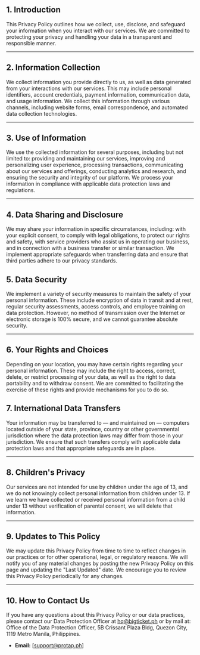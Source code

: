 


<TitleHeader title="Privacy Policy" effectiveDate="Oct 22, 2025" lastUpdated="Oct 22, 2025" />



## 1. **Introduction**

This Privacy Policy outlines how we collect, use, disclose, and safeguard your information when you interact with our services. We are committed to protecting your privacy and handling your data in a transparent and responsible manner.

---

## 2. **Information Collection**

We collect information you provide directly to us, as well as data generated from your interactions with our services. This may include personal identifiers, account credentials, payment information, communication data, and usage information. We collect this information through various channels, including website forms, email correspondence, and automated data collection technologies.

---

## 3. **Use of Information**

We use the collected information for several purposes, including but not limited to: providing and maintaining our services, improving and personalizing user experience, processing transactions, communicating about our services and offerings, conducting analytics and research, and ensuring the security and integrity of our platform. We process your information in compliance with applicable data protection laws and regulations.

---

## 4. **Data Sharing and Disclosure**

We may share your information in specific circumstances, including: with your explicit consent, to comply with legal obligations, to protect our rights and safety, with service providers who assist us in operating our business, and in connection with a business transfer or similar transaction. We implement appropriate safeguards when transferring data and ensure that third parties adhere to our privacy standards.

## 5. **Data Security**

We implement a variety of security measures to maintain the safety of your personal information. These include encryption of data in transit and at rest, regular security assessments, access controls, and employee training on data protection. However, no method of transmission over the Internet or electronic storage is 100% secure, and we cannot guarantee absolute security.

---

## 6. **Your Rights and Choices**

Depending on your location, you may have certain rights regarding your personal information. These may include the right to access, correct, delete, or restrict processing of your data, as well as the right to data portability and to withdraw consent. We are committed to facilitating the exercise of these rights and provide mechanisms for you to do so.

## 7. **International Data Transfers**

Your information may be transferred to — and maintained on — computers located outside of your state, province, country or other governmental jurisdiction where the data protection laws may differ from those in your jurisdiction. We ensure that such transfers comply with applicable data protection laws and that appropriate safeguards are in place.

---

## 8. **Children's Privacy**

Our services are not intended for use by children under the age of 13, and we do not knowingly collect personal information from children under 13. If we learn we have collected or received personal information from a child under 13 without verification of parental consent, we will delete that information.

---

## 9. **Updates to This Policy**


We may update this Privacy Policy from time to time to reflect changes in our practices or for other operational, legal, or regulatory reasons. We will notify you of any material changes by posting the new Privacy Policy on this page and updating the "Last Updated" date. We encourage you to review this Privacy Policy periodically for any changes.

---

## 10. **How to Contact Us**

If you have any questions about this Privacy Policy or our data practices, please contact our Data Protection Officer at hq@bigticket.ph or by mail at: Office of the Data Protection Officer, 5B Crissant Plaza Bldg, Quezon City, 1119 Metro Manila, Philippines.

* **Email:** [[support@protap.ph](mailto:support@protap.ph)]
